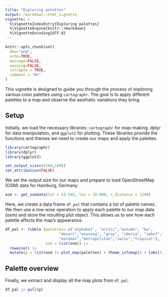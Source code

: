 ```yaml
---
title: "Exploring palettes"
output: rmarkdown::html_vignette
vignette: >
  %\VignetteIndexEntry{Exploring palettes}
  %\VignetteEngine{knitr::rmarkdown}
  %\VignetteEncoding{UTF-8}
---
```


```r
knitr::opts_chunk$set(
  dev="png",
  echo=TRUE,
  message=FALSE,
  warning=FALSE,
  collapse = TRUE,
  comment = "#>"
)
```

This vignette is designed to guide you through the process of exploring various color palettes using `cartographr`. The goal is to apply different palettes to a map and observe the aesthetic variations they bring.

## Setup

Initially, we load the necessary libraries: `cartographr` for map-making, dplyr for data manipulation, and `ggplot2` for plotting. These libraries provide the functions and themes we need to create our maps and apply the palettes.

```r
library(cartographr)
library(dplyr)
library(ggplot2)
```

```r
set_output_size(c(160,160))
set_attribution(FALSE)
```

We set the output size for our maps and prepare to load OpenStreetMap (OSM) data for Hamburg, Germany.

```r
osm <- get_osmdata(lat = 53.545, lon = 10.000, x_distance = 1200)
```

Here, we create a data frame `df_pal` that contains a list of palette names. We then use a row-wise operation to apply each palette to our map data (osm) and store the resulting plot object. This allows us to see how each palette affects the map’s appearance.

```r
df_pal <- tibble (palettes= c("alphabet", "arctic","autumn", "bw",
                        "desert","evening", "gray", "iberia", "imhof","lines","midnight",
                        "minimal","metropolitan","swiss","tropical"),
                  osm = list(osm)) |>
  rowwise() |>
  mutate(p = list(osm |> plot_map(palettes) + theme_infomap() + labs(title = palettes)))
```

## Palette overview

Finally, we extract and display all the map plots from `df_pal`.

```r
df_pal |> pull(p)
```
